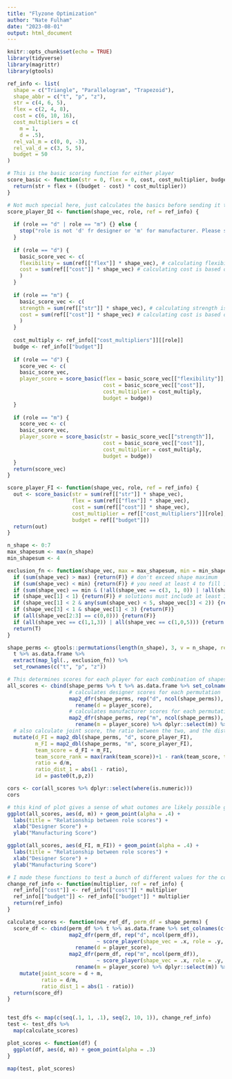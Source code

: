 ```yaml
---
title: "Flyzone Optimization"
author: "Nate Fulham"
date: "2023-08-01"
output: html_document
---
```


```r
knitr::opts_chunk$set(echo = TRUE)
library(tidyverse)
library(magrittr)
library(gtools)
```

```r
ref_info <- list(
  shape = c("Triangle", "Parallelogram", "Trapezoid"),
  shape_abbr = c("t", "p", "z"),
  str = c(4, 6, 5),
  flex = c(2, 4, 8),
  cost = c(6, 10, 16),
  cost_multipliers = c(
    m = 1,
    d = .5),
  rel_val_m = c(0, 0, -3),
  rel_val_d = c(3, 5, 5),
  budget = 50
)
```

```r

# This is the basic scoring function for either player
score_basic <- function(str = 0, flex = 0, cost, cost_multiplier, budget) {
  return(str + flex + ((budget - cost) * cost_multiplier))
}

# Not much special here, just calculates the basics before sending it to score_basic
score_player_DI <- function(shape_vec, role, ref = ref_info) {
  
  if (role == "d" | role == "m") {} else {
    stop("role is not 'd' fr designer or 'm' for manufacturer. Please specify to calculate scores:")
  }
  
  if (role == "d") {
    basic_score_vec <- c(
    flexibility = sum(ref[["flex"]] * shape_vec), # calculating flexibility is based on ref_info
    cost = sum(ref[["cost"]] * shape_vec) # calculating cost is based on ref_info
    )
  }
  
  if (role == "m") {
    basic_score_vec <- c(
    strength = sum(ref[["str"]] * shape_vec), # calculating strength is based on ref_info
    cost = sum(ref[["cost"]] * shape_vec) # calculating cost is based on ref_info
    )
  }
  
  cost_multiply <- ref_info[["cost_multipliers"]][[role]]
  budge <- ref_info[["budget"]]
  
  if (role == "d") {
    score_vec <- c(
    basic_score_vec,
    player_score = score_basic(flex = basic_score_vec[["flexibility"]],
                               cost = basic_score_vec[["cost"]],
                               cost_multiplier = cost_multiply,
                               budget = budge))
  }
  
  if (role == "m") {
    score_vec <- c(
    basic_score_vec,
    player_score = score_basic(str = basic_score_vec[["strength"]],
                               cost = basic_score_vec[["cost"]],
                               cost_multiplier = cost_multiply,
                               budget = budge))
  }
  return(score_vec)
}

score_player_FI <- function(shape_vec, role, ref = ref_info) {
  out <- score_basic(str = sum(ref[["str"]] * shape_vec),
                     flex = sum(ref[["flex"]] * shape_vec),
                     cost = sum(ref[["cost"]] * shape_vec), 
                     cost_multiplier = ref[["cost_multipliers"]][role],
                     budget = ref[["budget"]])
  return(out)
}
```

```r
n_shape <- 0:7
max_shapesum <- max(n_shape)
min_shapesum <- 4

exclusion_fn <- function(shape_vec, max = max_shapesum, min = min_shapesum) {
  if (sum(shape_vec) > max) {return(F)} # don't exceed shape maximum
  if (sum(shape_vec) < min) {return(F)} # you need at least 4 to fill in the figure
  if (sum(shape_vec) == min & (!all(shape_vec == c(3, 1, 0)) | !all(shape_vec == c(2, 1, 1)))) {return(F)}
  if (shape_vec[1] < 1) {return(F)} # solutions must include at least 1 triangle
  if (shape_vec[1] < 2 & any(sum(shape_vec) < 5, shape_vec[3] < 2)) {return(F)} # if there are less than 2 triangles, you need at least 5 shapes and 2 of them need to be trapezoids
  if (shape_vec[3] < 1 & shape_vec[1] < 3) {return(F)} 
  if (all(shape_vec[2:3] == c(0,0))) {return(F)}
  if (all(shape_vec == c(1,1,3)) | all(shape_vec == c(1,0,5))) {return(F)}
  return(T)
}

shape_perms <- gtools::permutations(length(n_shape), 3, v = n_shape, repeats.allowed = T) %>% 
  t %>% as.data.frame %>% 
  extract(map_lgl(., exclusion_fn)) %>% 
  set_rownames(c("t", "p", "z"))
```

```r
# This determines scores for each player for each combination of shapes used to fill in the outline of the plane
all_scores <- cbind(shape_perms %>% t %>% as.data.frame %>% set_colnames(c("t", "p", "z")), 
                    # calculates designer scores for each permutation
                    map2_dfr(shape_perms, rep("d", ncol(shape_perms)), score_player_DI) %>% 
                      rename(d = player_score), 
                    # calculates manufacturer scores for each permutation
                    map2_dfr(shape_perms, rep("m", ncol(shape_perms)), score_player_DI) %>% 
                      rename(m = player_score) %>% dplyr::select(m)) %>% 
  # also calculate joint score, the ratio between the two, and the distance from 1
  mutate(d_FI = map2_dbl(shape_perms, "d", score_player_FI),
         m_FI = map2_dbl(shape_perms, "m", score_player_FI),
         team_score = d_FI + m_FI,
         team_score_rank = max(rank(team_score))+1 - rank(team_score, ties.method = "min"),
         ratio = d/m,
         ratio_dist_1 = abs(1 - ratio),
         id = paste0(t,p,z))

cors <- cor(all_scores %>% dplyr::select(where(is.numeric)))
cors
```

```r
# this kind of plot gives a sense of what outomes are likely possible given at least the constraints we know
ggplot(all_scores, aes(d, m)) + geom_point(alpha = .4) +
  labs(title = "Relationship between role scores") +
  xlab("Designer Score") +
  ylab("Manufacturing Score")

ggplot(all_scores, aes(d_FI, m_FI)) + geom_point(alpha = .4) +
  labs(title = "Relationship between role scores") +
  xlab("Designer Score") +
  ylab("Manufacturing Score")
```

```r
# I made these functions to test a bunch of different values for the cost measure to try to optimize for something very integrative. It essentially just runs the same thing as all the above but for different cost/budget numbers
change_ref_info <- function(multiplier, ref = ref_info) {
  ref_info[["cost"]] <- ref_info[["cost"]] * multiplier
  ref_info[["budget"]] <- ref_info[["budget"]] * multiplier
  return(ref_info)
}

calculate_scores <- function(new_ref_df, perm_df = shape_perms) {
  score_df <- cbind(perm_df %>% t %>% as.data.frame %>% set_colnames(c("t", "p", "z")),
                    map2_dfr(perm_df, rep("d", ncol(perm_df)), 
                             ~ score_player(shape_vec = .x, role = .y, ref = new_ref_df)) %>% 
                      rename(d = player_score), 
                    map2_dfr(perm_df, rep("m", ncol(perm_df)), 
                             ~ score_player(shape_vec = .x, role = .y, ref = new_ref_df)) %>% 
                      rename(m = player_score) %>% dplyr::select(m)) %>% 
    mutate(joint_score = d + m,
           ratio = d/m,
           ratio_dist_1 = abs(1 - ratio))
  return(score_df)
}


test_dfs <- map(c(seq(.1, 1, .1), seq(2, 10, 1)), change_ref_info) 
test <- test_dfs %>% 
  map(calculate_scores)
```

```r
plot_scores <- function(df) {
  ggplot(df, aes(d, m)) + geom_point(alpha = .3)
}

map(test, plot_scores)
```

